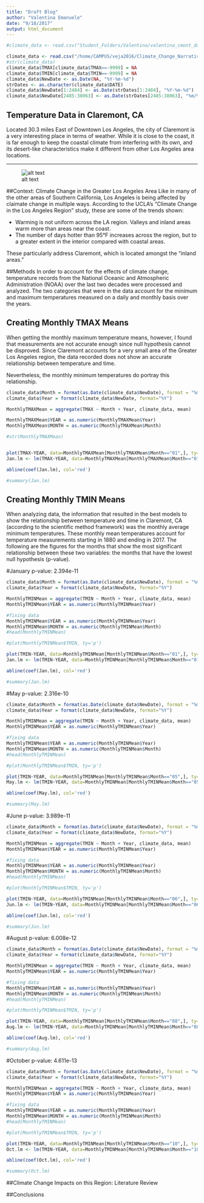 ```yaml
---
title: "Draft Blog"
author: "Valentina Emanuele"
date: "9/18/2017"
output: html_document
---
```


```r
#climate_data <- read.csv("Student_Folders/Valentina/valentina_cmont_data.csv")

climate_data <- read.csv("/home/CAMPUS/veja2016/Climate_Change_Narratives/Student_Folders/Valentina/valentina_cmont_data.csv")
#str(climate_data)
climate_data$TMAX[climate_data$TMAX==-9999] = NA
climate_data$TMIN[climate_data$TMIN==-9999] = NA
climate_data$NewDate <- as.Date(NA, "%Y-%m-%d")
strDates <- as.character(climate_data$DATE)
climate_data$NewDate[1:2484] <- as.Date(strDates[1:2484], "%Y-%m-%d")
climate_data$NewDate[2485:38063] <- as.Date(strDates[2485:38063], "%m/%d/%Y")
```



## Temperature Data in Claremont, CA
Located 30.3 miles East of Downtown Los Angeles, the city of Claremont is a very interesting place in terms of weather. While it is close to the coast, it is far enough to keep the coastal climate from interfering with its own, and its desert-like characteristics make it different from other Los Angeles area locations. 

***
![alt text](LAbasinMap.png)

##Context: Climate Change in the Greater Los Angeles Area
Like in many of the other areas of Southern California, Los Angeles is being affected by claimate change in multiple ways. 
According to the UCLA's "Climate Change in the Los Angeles Region" study, these are some of the trends shown:

- Warming is not uniform across the LA region. Valleys and inland areas warm more than areas near the coast.
- The number of days hotter than 95°F increases across the region, but to a greater extent in the interior compared with coastal areas.

These particularly address Claremont, which is located amongst the "inland areas."

##Methods
In order to account for the effects of climate change, temperature records from the National Oceanic and Atmospheric Administration (NOAA) over the last two decades were processed and analyzed. The two categories that were in the data account for the minimum and maximum temperatures measured on a daily and monthly basis over the years.

## Creating Monthly TMAX Means 
When getting the monthly maximum temperature means, however, I found that measurements are not accurate enough since null hypothesis cannot be disproved. Since Claremont accounts for a very small area of the Greater Los Angeles region, the data recorded does not show an accurate relationship between temperature and time.

Nevertheless, the monthly minimum temperatures do portray this relationship.

```r
climate_data$Month = format(as.Date(climate_data$NewDate), format = "%m") 
climate_data$Year = format(climate_data$NewDate, format="%Y")

MonthlyTMAXMean = aggregate(TMAX ~ Month + Year, climate_data, mean)

MonthlyTMAXMean$YEAR = as.numeric(MonthlyTMAXMean$Year) 
MonthlyTMAXMean$MONTH = as.numeric(MonthlyTMAXMean$Month) 

#str(MonthlyTMAXMean)


plot(TMAX~YEAR, data=MonthlyTMAXMean[MonthlyTMAXMean$Month=="01",], ty='p',pch=20, xlim=c(1880, 2020)) 
Jan.lm <- lm(TMAX~YEAR, data=MonthlyTMAXMean[MonthlyTMAXMean$Month=="01",])

abline(coef(Jan.lm), col='red')

#summary(Jan.lm)

```

## Creating Monthly TMIN Means
When analyzing data, the information that resulted in the best models to show the relationship between temperature and time in Claremont, CA (according to the scientific method framework) was the monthly average minimum temperatures. These monthly mean temperatures account for temperature measurements starting in 1880 and ending in 2017. The following are the figures for the months that show the most significant relationship between these two variables: the months that have the lowest null hypothesis (p-value).



#January
p-value: 2.394e-11

```r
climate_data$Month = format(as.Date(climate_data$NewDate), format = "%m") 
climate_data$Year = format(climate_data$NewDate, format="%Y")

MonthlyTMINMean = aggregate(TMIN ~ Month + Year, climate_data, mean)
MonthlyTMINMean$YEAR = as.numeric(MonthlyTMINMean$Year)

#fixing data
MonthlyTMINMean$YEAR = as.numeric(MonthlyTMINMean$Year) 
MonthlyTMINMean$MONTH = as.numeric(MonthlyTMINMean$Month) 
#head(MonthlyTMINMean)

#plot(MonthlyTMINMean$TMIN, ty='p')

plot(TMIN~YEAR, data=MonthlyTMINMean[MonthlyTMINMean$Month=="01",], ty='p',pch=20, xlim=c(1880, 2020)) 
Jan.lm <- lm(TMIN~YEAR, data=MonthlyTMINMean[MonthlyTMINMean$Month=="01",])

abline(coef(Jan.lm), col='red')

#summary(Jan.lm)


```



#May
p-value: 2.316e-10

```r
climate_data$Month = format(as.Date(climate_data$NewDate), format = "%m") 
climate_data$Year = format(climate_data$NewDate, format="%Y")

MonthlyTMINMean = aggregate(TMIN ~ Month + Year, climate_data, mean)
MonthlyTMINMean$YEAR = as.numeric(MonthlyTMINMean$Year)

#fixing data
MonthlyTMINMean$YEAR = as.numeric(MonthlyTMINMean$Year) 
MonthlyTMINMean$MONTH = as.numeric(MonthlyTMINMean$Month) 
#head(MonthlyTMINMean)

#plot(MonthlyTMINMean$TMIN, ty='p')

plot(TMIN~YEAR, data=MonthlyTMINMean[MonthlyTMINMean$Month=="05",], ty='p',pch=20, xlim=c(1880, 2020)) 
May.lm <- lm(TMIN~YEAR, data=MonthlyTMINMean[MonthlyTMINMean$Month=="05",])

abline(coef(May.lm), col='red')

#summary(May.lm)


```

#June
p-value: 3.989e-11

```r
climate_data$Month = format(as.Date(climate_data$NewDate), format = "%m") 
climate_data$Year = format(climate_data$NewDate, format="%Y")

MonthlyTMINMean = aggregate(TMIN ~ Month + Year, climate_data, mean)
MonthlyTMINMean$YEAR = as.numeric(MonthlyTMINMean$Year)

#fixing data
MonthlyTMINMean$YEAR = as.numeric(MonthlyTMINMean$Year) 
MonthlyTMINMean$MONTH = as.numeric(MonthlyTMINMean$Month) 
#head(MonthlyTMINMean)

#plot(MonthlyTMINMean$TMIN, ty='p')

plot(TMIN~YEAR, data=MonthlyTMINMean[MonthlyTMINMean$Month=="06",], ty='p',pch=20, xlim=c(1880, 2020)) 
Jun.lm <- lm(TMIN~YEAR, data=MonthlyTMINMean[MonthlyTMINMean$Month=="06",])

abline(coef(Jun.lm), col='red')

#summary(Jun.lm)


```


#August
p-value: 6.008e-12

```r
climate_data$Month = format(as.Date(climate_data$NewDate), format = "%m") 
climate_data$Year = format(climate_data$NewDate, format="%Y")

MonthlyTMINMean = aggregate(TMIN ~ Month + Year, climate_data, mean)
MonthlyTMINMean$YEAR = as.numeric(MonthlyTMINMean$Year)

#fixing data
MonthlyTMINMean$YEAR = as.numeric(MonthlyTMINMean$Year) 
MonthlyTMINMean$MONTH = as.numeric(MonthlyTMINMean$Month) 
#head(MonthlyTMINMean)

#plot(MonthlyTMINMean$TMIN, ty='p')

plot(TMIN~YEAR, data=MonthlyTMINMean[MonthlyTMINMean$Month=="08",], ty='p',pch=20, xlim=c(1880, 2020)) 
Aug.lm <- lm(TMIN~YEAR, data=MonthlyTMINMean[MonthlyTMINMean$Month=="08",])

abline(coef(Aug.lm), col='red')

#summary(Aug.lm)


```


#October
p-value: 4.611e-13

```r
climate_data$Month = format(as.Date(climate_data$NewDate), format = "%m") 
climate_data$Year = format(climate_data$NewDate, format="%Y")

MonthlyTMINMean = aggregate(TMIN ~ Month + Year, climate_data, mean)
MonthlyTMINMean$YEAR = as.numeric(MonthlyTMINMean$Year)

#fixing data
MonthlyTMINMean$YEAR = as.numeric(MonthlyTMINMean$Year) 
MonthlyTMINMean$MONTH = as.numeric(MonthlyTMINMean$Month) 
#head(MonthlyTMINMean)

#plot(MonthlyTMINMean$TMIN, ty='p')

plot(TMIN~YEAR, data=MonthlyTMINMean[MonthlyTMINMean$Month=="10",], ty='p',pch=20, xlim=c(1880, 2020)) 
Oct.lm <- lm(TMIN~YEAR, data=MonthlyTMINMean[MonthlyTMINMean$Month=="10",])

abline(coef(Oct.lm), col='red')

#summary(Oct.lm)


```

##Climate Change Impacts on this Region: Literature Review

##Conclusions

